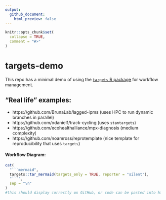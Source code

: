 ```yaml
---
output: 
  github_document:
    html_preview: false
---
```


<!-- README.md is generated from README.Rmd. Please edit that file -->

```r
knitr::opts_chunk$set(
  collapse = TRUE,
  comment = "#>"
)
```

# targets-demo

<!-- badges: start -->
<!-- badges: end -->

This repo has a minimal demo of using the [`targets` R package](https://books.ropensci.org/targets/) for workflow management.

## "Real life" examples:

- https://github.com/BrunaLab/lagged-ipms (uses HPC to run dynamic branches in parallel)
- https://github.com/odaniel1/track-cycling (uses `stantargets`)
- https://github.com/ecohealthalliance/mpx-diagnosis (medium complexity)
- https://github.com/noamross/reprotemplate (nice template for reproducibility that uses `targets`)

#### Workflow Diagram:

```r
cat(
  "```mermaid",
  targets::tar_mermaid(targets_only = TRUE, reporter = "silent"),
  "```",
  sep = "\n"
)
#this should display correctly on GitHub, or code can be pasted into https://mermaid.live
```

